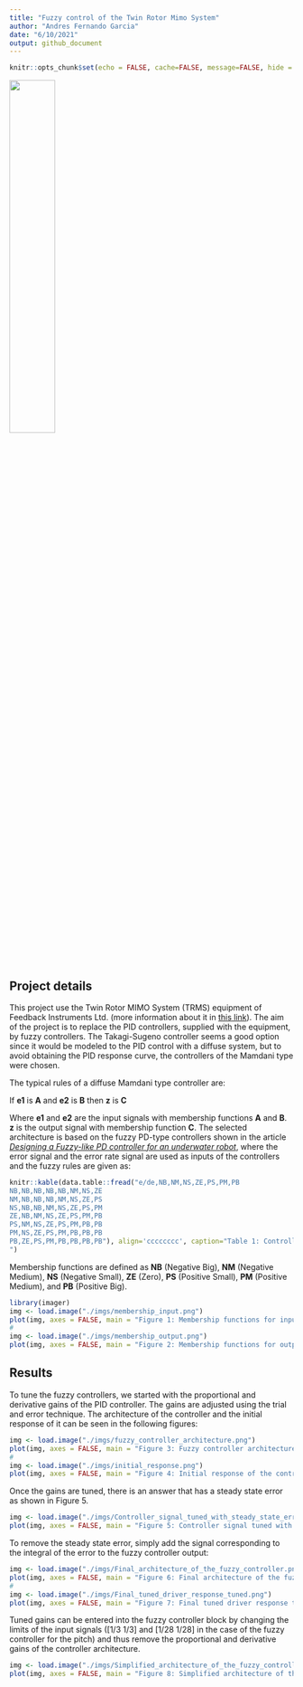 ```yaml
---
title: "Fuzzy control of the Twin Rotor Mimo System"
author: "Andres Fernando Garcia"
date: "6/10/2021"
output: github_document
---
```


```r
knitr::opts_chunk$set(echo = FALSE, cache=FALSE, message=FALSE, hide = TRUE, warning = FALSE)
```

<img src="./imgs/Twin_Rotor_MIMO_System.gif"
     height="40%" 
     width="40%"/>
     
## Project details
This project use the Twin Rotor MIMO System (TRMS) equipment of Feedback Instruments Ltd. (more information about it in [this link](http://www.cpdee.ufmg.br/~palhares/33-942rotor.pdf)).
The aim of the project is to replace the PID controllers, supplied with the equipment, by fuzzy controllers. The Takagi-Sugeno controller seems a good option since it would be modeled to the PID control with a diffuse system, but to avoid obtaining the PID response curve, the controllers of the Mamdani type were chosen.

The typical rules of a diffuse Mamdani type controller are:

If **e1** is **A** and **e2** is **B** then **z** is **C**

Where **e1** and **e2** are the input signals with membership functions **A** and **B**. **z** is the output signal with membership function **C**. The selected architecture is based on the fuzzy PD-type controllers shown in the article *[Designing a Fuzzy-like PD controller for an underwater robot](http://hamzib.free.fr/Articles/science15.pdf)*, where the error signal and the error rate signal are used as inputs of the controllers and the fuzzy rules are given as:

```r
knitr::kable(data.table::fread("e/de,NB,NM,NS,ZE,PS,PM,PB
NB,NB,NB,NB,NB,NM,NS,ZE
NM,NB,NB,NB,NM,NS,ZE,PS
NS,NB,NB,NM,NS,ZE,PS,PM
ZE,NB,NM,NS,ZE,PS,PM,PB
PS,NM,NS,ZE,PS,PM,PB,PB
PM,NS,ZE,PS,PM,PB,PB,PB
PB,ZE,PS,PM,PB,PB,PB,PB"), align='cccccccc', caption="Table 1: Controller fuzzy rule set
")
```
Membership functions are defined as **NB** (Negative Big), **NM** (Negative Medium), **NS** (Negative Small), **ZE** (Zero), **PS** (Positive Small), **PM** (Positive Medium), and **PB** (Positive Big). 

```r
library(imager)
img <- load.image("./imgs/membership_input.png")
plot(img, axes = FALSE, main = "Figure 1: Membership functions for inputs")
#
img <- load.image("./imgs/membership_output.png")
plot(img, axes = FALSE, main = "Figure 2: Membership functions for outputs")
```

## Results
To tune the fuzzy controllers, we started with the proportional and derivative gains of the PID controller. The gains are adjusted using the trial and error technique. The architecture of the controller and the initial response of it can be seen in the following figures:

```r
img <- load.image("./imgs/fuzzy_controller_architecture.png")
plot(img, axes = FALSE, main = "Figure 3: Fuzzy controller architecture")
#
img <- load.image("./imgs/initial_response.png")
plot(img, axes = FALSE, main = "Figure 4: Initial response of the controller with the PD parameters")
```

Once the gains are tuned, there is an answer that has a steady state error as shown in Figure 5.

```r
img <- load.image("./imgs/Controller_signal_tuned_with_steady_state_error.png")
plot(img, axes = FALSE, main = "Figure 5: Controller signal tuned with steady state error")
```
To remove the steady state error, simply add the signal corresponding to the integral of the error to the fuzzy controller output:

```r
img <- load.image("./imgs/Final_architecture_of_the_fuzzy_controller.png")
plot(img, axes = FALSE, main = "Figure 6: Final architecture of the fuzzy controller")
#
img <- load.image("./imgs/Final_tuned_driver_response_tuned.png")
plot(img, axes = FALSE, main = "Figure 7: Final tuned driver response tuned")
```
Tuned gains can be entered into the fuzzy controller block by changing the limits of the input signals ([1/3 1/3] and [1/28 1/28] in the case of the fuzzy controller for the pitch) and thus remove the proportional and derivative gains of the controller architecture.


```r
img <- load.image("./imgs/Simplified_architecture_of_the_fuzzy_controller.png")
plot(img, axes = FALSE, main = "Figure 8: Simplified architecture of the fuzzy controller")
```
